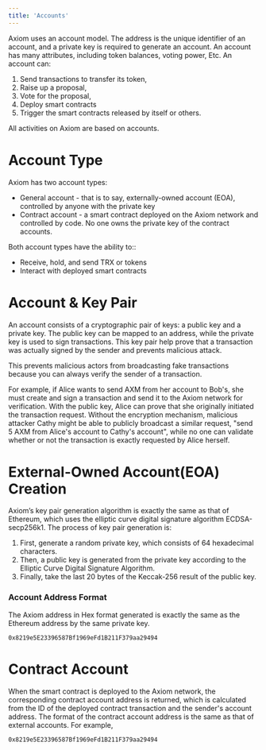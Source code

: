 ```yaml
---
title: 'Accounts'
---
```


Axiom uses an account model. The address is the unique identifier of an account, and a private key is required to generate an account. An account has many attributes, including token balances, voting power, Etc. An account can:

1. Send transactions to transfer its token,
2. Raise up a proposal,
3. Vote for the proposal,
4. Deploy smart contracts
5. Trigger the smart contracts released by itself or others.

All activities on Axiom are based on accounts.

# Account Type

Axiom has two account types:

- General account - that is to say, externally-owned account (EOA), controlled by anyone with the private key
- Contract account - a smart contract deployed on the Axiom network and controlled by code. No one owns the private key of the contract accounts.

Both account types have the ability to::

- Receive, hold, and send TRX or tokens
- Interact with deployed smart contracts

# Account & Key Pair

An account consists of a cryptographic pair of keys: a public key and a private key. The public key can be mapped to an address, while the private key is used to sign transactions. This key pair help prove that a transaction was actually signed by the sender and prevents malicious attack.

This prevents malicious actors from broadcasting fake transactions because you can always verify the sender of a transaction.

For example, if Alice wants to send AXM from her account to Bob's, she must create and sign a transaction and send it to the Axiom network for verification. With the public key, Alice can prove that she originally initiated the transaction request. Without the encryption mechanism, malicious attacker Cathy might be able to publicly broadcast a similar request, "send 5 AXM from Alice's account to Cathy's account", while no one can validate whether or not the transaction is exactly requested by Alice herself.

# External-Owned Account(EOA) Creation

Axiom’s key pair generation algorithm is exactly the same as that of Ethereum, which uses the elliptic curve digital signature algorithm ECDSA-secp256k1. The process of key pair generation is:

1. First, generate a random private key, which consists of 64 hexadecimal characters.
2. Then, a public key is generated from the private key according to the Elliptic Curve Digital Signature Algorithm.
3. Finally, take the last 20 bytes of the Keccak-256 result of the public key.

### Account Address Format

The Axiom address in Hex format generated is exactly the same as the Ethereum address by the same private key.

```
0x8219e5E23396587Bf1969eFd1B211F379aa29494
```

# Contract Account

When the smart contract is deployed to the Axiom network, the corresponding contract account address is returned, which is calculated from the ID of the deployed contract transaction and the sender's account address. The format of the contract account address is the same as that of external accounts. For example,

```
0x8219e5E23396587Bf1969eFd1B211F379aa29494
```
